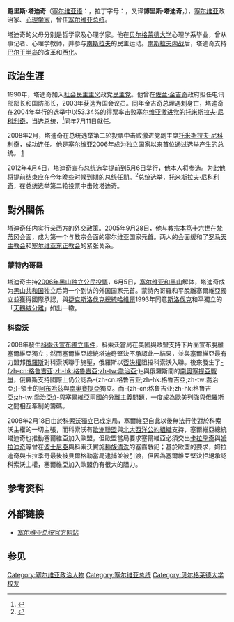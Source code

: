 {{Infobox_President | name=鲍里斯·塔迪奇<br>{{lang|sr|Борис Тадић}}
| office=塞尔维亚總統
| image=Boris Tadic, President of Serbia.jpg
| order=3
| term_start=2004年7月11日
| term_end=2012年4月5日
| predecessor=[[普雷德拉格·马尔科维奇|普雷德拉格·马尔科维奇]]
| successor=[[斯拉维察·久基奇·德亚诺维奇|斯拉维察·久基奇·德亚诺维奇]]<small>(代理)</small>
| birth_date={{birth date and age|1958|1|15}}
| birth_place=[[南斯拉夫社会主义联邦共和国|南斯拉夫]][[萨拉热窝|萨拉热窝]]
| spouse=塔季扬娜·塔迪奇
| party=[[民主党_(塞尔维亚)|民主党]](1990－2014)
| religion=[[塞尔维亚东正教会|塞尔维亚东正教会]]
}}
'''鲍里斯·塔迪奇'''（[[塞尔维亚语|塞尔维亚语]]：'''{{lang|sr|Борис Тадић}}'''，拉丁字母：'''{{lang|sr|Boris Tadić}}'''，又译'''博里斯·塔迪奇'''，{{bd|1958年|1月15日|||catIdx=Tadić, Boris}}），[[塞尔维亚|塞尔维亚]]政治家、[[心理学|心理学家]]，曾任[[塞尔维亚总统|塞尔维亚总统]]。

塔迪奇的父母分别是哲学家及心理学家。他在[[贝尔格莱德大学|贝尔格莱德大学]]心理学系毕业，曾从事记者、心理学教师，并参与[[南斯拉夫|南斯拉夫]]的民主运动。[[南斯拉夫内战|南斯拉夫内战]]后，塔迪奇支持[[巴尔干半岛|巴尔干半岛]]的改革和[[西化|西化]]。

==政治生涯==
1990年，塔迪奇加入[[社会民主主义|社会民主主义]]政党[[民主党_(塞尔维亚)|民主党]]。他曾在[[佐兰·金吉奇|佐兰·金吉奇]]政府担任电讯部部长和国防部长，2003年获选为国会议员。同年金吉奇总理遇刺身亡，塔迪奇在2004年举行的选举中以53.34%的得票率击败[[塞尔维亚激进党|塞尔维亚激进党]]的[[托米斯拉夫·尼科利奇|托米斯拉夫·尼科利奇]]，当选总统，<ref>{{cite web|url=http://news.xinhuanet.com/world/2004-06/28/content_1550060.htm|title=博里斯·塔迪奇当选第四任塞尔维亚总统|author=杨成明、马震|date=2004年6月28日|publisher=新华网|accessdate=2007-08-31}}{{dead link|date=2018年5月 |bot=InternetArchiveBot |fix-attempted=yes }}</ref>同年7月11日就任。

2008年2月，塔迪奇在总统选举第二轮投票中击败激进党副主席[[托米斯拉夫·尼科利奇|托米斯拉夫·尼科利奇]]，成功连任。他是[[塞尔维亚|塞尔维亚]]2006年成为独立国家以来首位通过选举产生的总统。 [https://web.archive.org/web/20091029140718/http://news.xinhuanet.com/newscenter/2008-02/04/content_7565827.htm]

2012年4月4日，塔迪奇宣布总统选举提前到5月6日举行，他本人将参选。为此他将提前结束应在今年晚些时候到期的总统任期。<ref>{{cite web|url=http://news.xinhuanet.com/world/2012-04/04/c_111736626.htm|title=塞尔维亚总统塔迪奇宣布提前举行总统选举|date=2012-04-04|publisher=新华网|accessdate=|deadurl=yes|archiveurl=https://web.archive.org/web/20140221220032/http://news.xinhuanet.com/world/2012-04/04/c_111736626.htm|archivedate=2014-02-21}}</ref>总统选举，[[托米斯拉夫·尼科利奇|托米斯拉夫·尼科利奇]]，在总统选举第二轮投票中击败塔迪奇。
==對外關係==
塔迪奇任内实行亲[[西方世界|西方]]的外交政策。2005年9月28日，他与[[教宗|教宗]][[本笃十六世|本笃十六世]]在[[梵蒂冈|梵蒂冈]]会面，成为第一个与教宗会面的塞尔维亚国家元首。两人的会面缓和了[[罗马天主教会|罗马天主教会]]和[[塞尔维亚东正教会|塞尔维亚东正教会]]的紧张关系。
===蒙特內哥羅===
塔迪奇主持[[2006年黑山独立公民投票|2006年黑山独立公民投票]]，6月5日，[[塞尔维亚和黑山|塞尔维亚和黑山]]解体，塔迪奇成为[[黑山共和国|黑山共和国]]独立后第一个到访的外国国家元首。蒙特內哥羅和平脫離塞爾維亞獨立並獲得國際承認，與[[捷克斯洛伐克總統|捷克斯洛伐克總統]][[哈維爾|哈維爾]]1993年同意[[斯洛伐克|斯洛伐克]]和平獨立的「[[天鵝絨分離|天鵝絨分離]]」如出一轍。
===科索沃===
2008年發生[[科索沃宣布獨立事件|科索沃宣布獨立事件]]，科索沃當局在美國與歐盟支持下片面宣布脫離塞爾維亞獨立；然而塞爾維亞總統塔迪奇堅決不承認此一結果，並與塞爾維亞最有力盟邦[[俄羅斯|俄羅斯]]對科索沃聯手施壓，俄羅斯以[[否決權|否決權]]阻擋科索沃入聯。後來發生了[[喬治亞|-{zh-cn:格鲁吉亚;zh-hk:格魯吉亞;zh-tw:喬治亞;}-]]與俄羅斯間的[[南奧塞梯戰爭_(2008年)|南奧塞提亞戰爭]]，俄羅斯支持國際上仍公認為-{zh-cn:格鲁吉亚;zh-hk:格魯吉亞;zh-tw:喬治亞;}-領土的[[阿布哈茲|阿布哈茲]]與[[南奧塞梯|南奧賽提亞]]獨立。而-{zh-cn:格鲁吉亚;zh-hk:格魯吉亞;zh-tw:喬治亞;}-與塞爾維亞兩國的[[分離主義|分離主義]]問題，一度成為歐美列強與俄羅斯之間相互牽制的籌碼。

2008年2月18日由於[[科索沃獨立|科索沃獨立]]已成定局，塞爾維亞自此以後無法行使對於科索沃主權的一切主張，而科索沃有[[歐洲聯盟|歐洲聯盟]]與[[北大西洋公約組織|北大西洋公約組織]]支持，塞爾維亞總統塔迪奇也推動塞爾維亞加入歐盟，但歐盟當局要求塞爾維亞必須交出[[卡拉季奇|卡拉季奇]]與[[拉特科·姆拉迪奇|姆拉迪奇]]等曾在[[波士尼亞|波士尼亞]]與科索沃實施[[種族清洗|種族清洗]]的塞裔戰犯；基於歐盟的要求，姆拉迪奇與卡拉季奇最後被貝爾格勒當局逮捕並被引渡，但因為塞爾維亞堅決拒絕承認科索沃主權，塞爾維亞加入歐盟仍有很大的阻力。

== 参考资料 ==
{{reflist}}

==外部链接==
*[http://www.predsednik.rs/ 塞尔维亚总统官方网站]
==参见==
{{start box}}
{{succession box|[[普雷德拉格·马尔科维奇|普雷德拉格·马尔科维奇]]|[[斯拉维察·久基奇·德亚诺维奇|斯拉维察·久基奇·德亚诺维奇]]<br><small>(代理)</small>|[[塞尔维亚总统|塞尔维亚总统]]|2004年－2012年}}
{{end box}}
{{DEFAULTSORT:Tadić, Boris}}
[[Category:塞尔维亚政治人物|Category:塞尔维亚政治人物]]
[[Category:塞尔维亚总统|Category:塞尔维亚总统]]
[[Category:贝尔格莱德大学校友|Category:贝尔格莱德大学校友]]